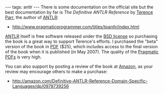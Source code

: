 ---
tags: antlr
---
There is some documentation on the official site but the best documentation by far is ''The Definitive ANTLR Reference'' by [[Terence Parr]], the author of [[ANTLR]]:

* http://www.pragmaticprogrammer.com/titles/tpantlr/index.html

[[ANTLR]] itself is free software released under the [[BSD license]] so purchasing the book is a great way to support Terence's efforts. I purchased the "beta" version of the book in [[PDF]] ($25), which includes access to the final version of the book when it is published (in May 2007). The quality of the [[Pragmatic]] [[PDFs]] is very high.

You can also support by posting a review of the book at [[Amazon]], as your review may encourage others to make a purchase:

* http://amazon.com/Definitive-ANTLR-Reference-Domain-Specific-Languages/dp/0978739256

